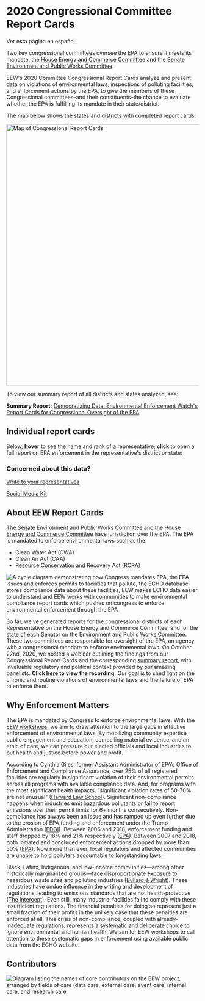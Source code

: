 
<Layout pageTitle="2020 EPA Oversight Reports" sidebarLinks={DataPageSidebarLinks} activeHeaderLink="Data">

# 2020 Congressional Committee Report Cards

<Link to='../reports-es' className='button'>Ver esta página en español</Link>

Two key congressional committees oversee the EPA to ensure it meets its mandate: the <a href="https://energycommerce.house.gov/" target='_blank' rel='noopener' >House Energy and Commerce Committee</a> and the <a href="https://www.epw.senate.gov/public/" target='_blank' rel='noopener' >Senate Environment and Public Works Committee</a>.

EEW's 2020 Committee Congressional Report Cards analyze and present data on violations of environmental laws, inspections of polluting facilities, and enforcement actions by the EPA, to give the members of these Congressional committees–and their constituents–the chance to evaluate whether the EPA is fulfilling its mandate in their state/district.

The map below shows the states and districts with completed report cards:

<img src={Map} alt='Map of Congressional Report Cards' height="685" width="970"/>

To view our summary report of all districts and states analyzed, see:

<strong>Summary Report:</strong> <a href="https://envirodatagov.org/wp-content/uploads/2020/10/Democratizing-Data-Summary-Report.pdf" target='_blank' rel='noopener' >Democratizing Data: Environmental Enforcement Watch's Report Cards for Congressional Oversight of the EPA</a>

## Individual report cards

Below, **hover** to see the name and rank of a representative; **click** to open a full report on EPA enforcement in the representative's district or state:

<ReportCardExplorer reportData={SenateEnvironmentAndPublicWorksCommitteeData} reportTitle='Senate Environment and Public Works Committee' />
<ReportCardExplorer reportData={HouseEnergyAndCommerceCommittee} reportTitle='House Energy and Commerce Committee' />

### Concerned about this data?

<a className='button' href="https://democracy.io" target='_blank' rel='noopener' >Write to your representatives</a>

<a className='button' href="https://docs.google.com/document/d/112O6ZQ66Bd-DFsrsOQT-43Fg8SqRAfbrLzhzG0yR4xY/edit#" target='_blank' rel='noopener' >Social Media Kit</a>

## About EEW Report Cards
The <a href="https://www.epw.senate.gov/public/" target='_blank' rel='noopener' >Senate Environment and Public Works Committee</a> and the <a href="https://energycommerce.house.gov/" target='_blank' rel='noopener' >House Energy and Commerce Committee</a> have jurisdiction over the EPA. The EPA is mandated to enforce environmental laws such as the:

* Clean Water Act (CWA)
* Clean Air Act (CAA)
* Resource Conservation and Recovery Act (RCRA)

<img src={CycleDiagram} alt='A cycle diagram demonstrating how Congress mandates EPA, the EPA issues and enforces permits to facilities that pollute, the ECHO database stores compliance data about these facilities, EEW makes ECHO data easier to understand and EEW works with communities to make environmental compliance report cards which pushes on congress to enforce environmental enforcement through the EPA' />

So far, we’ve generated reports for the congressional districts of each Representative on the House Energy and Commerce Committee, and for the state of each Senator on the Environment and Public Works Committee. These two committees are responsible for oversight of the EPA, an agency with a congressional mandate to enforce environmental laws. On October 22nd, 2020, we hosted a webinar outlining the findings from our Congressional Report Cards and the corresponding <a href="https://envirodatagov.org/wp-content/uploads/2020/10/Democratizing-Data-Summary-Report.pdf" target='_blank' rel='noopener' >summary report</a>, with invaluable regulatory and political context provided by our amazing panelists. **Click <a href="https://youtu.be/9Ot7uFA4ucQ" target='_blank' rel='noopener' >here</a> to view the recording.** Our goal is to shed light on the chronic and routine violations of environmental laws and the failure of EPA to enforce them.

## Why Enforcement Matters
The EPA is mandated by Congress to enforce environmental laws. With the [EEW workshops](/events), we aim to draw attention to the large gaps in effective enforcement of environmental laws. By mobilizing community expertise, public engagement and education, compelling material evidence, and an ethic of care, we can pressure our elected officials and local industries to put health and justice before power and profit.

According to Cynthia Giles, former Assistant Administrator of EPA’s Office of Enforcement and Compliance Assurance, over 25% of all registered facilities are regularly in significant violation of their environmental permits across all programs with available compliance data. And, for programs with the most significant health impacts, “significant violation rates of 50-70% are not unusual” (<a href="http://eelp.law.harvard.edu/wp-content/uploads/Cynthia-Giles-Part-2-FINAL.pdf" target='_blank' rel='noopener' >Harvard Law School</a>). Significant non-compliance happens when industries emit hazardous pollutants or fail to report emissions over their permit limits for 6+ months consecutively. Non-compliance has always been an issue and has ramped up even further due to the erosion of EPA funding and enforcement under the Trump Administration (<a href="https://envirodatagov.org/publication/a-sheep-in-the-closet-the-erosion-of-enforcement-at-the-epa/" target='_blank' rel='noopener' >EDGI</a>). Between 2006 and 2018, enforcement funding and staff dropped by 18% and 21% respectively (<a href="https://www.epa.gov/sites/production/files/2020-04/documents/_epaoig_20200331_20-p-0131_0.pdf" target='_blank' rel='noopener' >EPA</a>). Between 2007 and 2018, both initiated and concluded enforcement actions dropped by more than 50% (<a href="https://www.epa.gov/sites/production/files/2020-04/documents/_epaoig_20200331_20-p-0131_0.pdf" target='_blank' rel='noopener' >EPA</a>). Now more than ever, local regulators and affected communities are unable to hold polluters accountable to longstanding laws.

Black, Latinx, Indigenous, and low-income communities—among other historically marginalized groups—face disproportionate exposure to hazardous waste sites and polluting industries (<a href="https://www.indiebound.org/book/9780896084469" target='_blank' rel='noopener' >Bullard & Wright</a>). These industries have undue influence in the writing and development of regulations, leading to emissions standards that are not health-protective (<a href="https://theintercept.com/2019/06/18/pfoa-pfas-teflon-epa-limit/" target='_blank' rel='noopener' >The Intercept</a>). Even still, many industrial facilities fail to comply with these insufficient regulations. The financial penalties for doing so represent just a small fraction of their profits in the unlikely case that these penalties are enforced at all. This crisis of non-compliance, coupled with already-inadequate regulations, represents a systematic and deliberate choice to ignore environmental and human health. We aim for EEW workshops to call attention to these systematic gaps in enforcement using available public data from the ECHO website.

## Contributors
<img src={EEWAuthorshipImage} className='full-width-image' alt="Diagram listing the names of core contributors on the EEW project, arranged by fields of care (data care, external care, event care, internal care, and research care"/>

</Layout>
